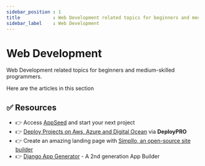 ```yaml
---
sidebar_position : 1
title            : Web Development related topics for beginners and medium-skilled programmers
sidebar_label    : Web Development
---
```


# Web Development


<SubHeading>Web Development related topics for beginners and medium-skilled programmers.</SubHeading>

Here are the articles in this section

<DocCardList />

## ✅ Resources 

- 👉 Access [AppSeed](https://appseed.us/) and start your next project
- 👉 [Deploy Projects on Aws, Azure and Digital Ocean](https://www.docs.deploypro.dev/) via **DeployPRO**
- 👉 Create an amazing landing page with [Simpllo, an open-source site builder](https://www.simpllo.com/)
- 👉 [Django App Generator](https://app-generator.dev/django/) - A 2nd generation App Builder
